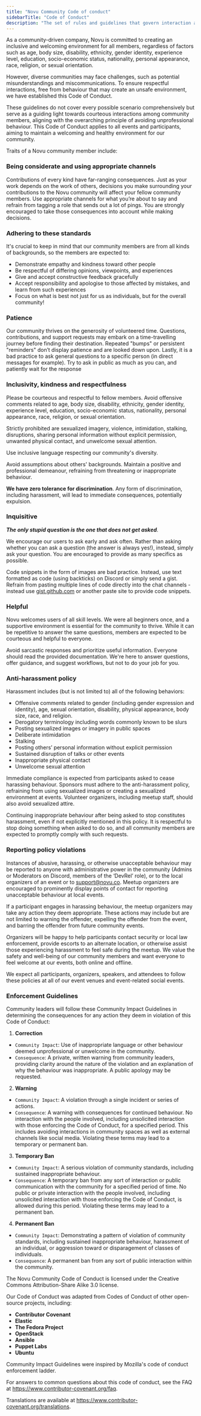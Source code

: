 ```yaml
---
title: "Novu Community Code of conduct"
sidebarTitle: "Code of Conduct"
description: "The set of rules and guidelines that govern interaction among community members"
---
```


As a community-driven company, Novu is committed to creating an inclusive and welcoming environment for all members, regardless of factors such as age, body size, disability, ethnicity, gender identity, experience level, education, socio-economic status, nationality, personal appearance, race, religion, or sexual orientation.

However, diverse communities may face challenges, such as potential misunderstandings and miscommunications. To ensure respectful interactions, free from behaviour that may create an unsafe environment, we have established this Code of Conduct.

These guidelines do not cover every possible scenario comprehensively but serve as a guiding light towards courteous interactions among community members, aligning with the overarching principle of avoiding unprofessional behaviour. This Code of Conduct applies to all events and participants, aiming to maintain a welcoming and healthy environment for our community.

Traits of a Novu community member include:

### Being considerate and using appropriate channels

Contributions of every kind have far-ranging consequences. Just as your work depends on the work of others, decisions you make surrounding your contributions to the Novu community will affect your fellow community members. Use appropriate channels for what you’re about to say and refrain from tagging a role that sends out a lot of pings. You are strongly encouraged to take those consequences into account while making decisions.

### Adhering to these standards

It's crucial to keep in mind that our community members are from all kinds of backgrounds, so the members are expected to:

- Demonstrate empathy and kindness toward other people
- Be respectful of differing opinions, viewpoints, and experiences
- Give and accept constructive feedback gracefully
- Accept responsibility and apologise to those affected by mistakes, and learn from such experiences
- Focus on what is best not just for us as individuals, but for the overall community!

### Patience

Our community thrives on the generosity of volunteered time. Questions, contributions, and support requests may embark on a time-travelling journey before finding their destination. Repeated "bumps" or persistent "reminders" don’t display patience and are looked down upon. Lastly, it is a bad practice to ask general questions to a specific person (in direct messages for example). Try to ask in public as much as you can, and patiently wait for the response

### Inclusivity, kindness and respectfulness

Please be courteous and respectful to fellow members. Avoid offensive comments related to age, body size, disability, ethnicity, gender identity, experience level, education, socio-economic status, nationality, personal appearance, race, religion, or sexual orientation.

Strictly prohibited are sexualized imagery, violence, intimidation, stalking, disruptions, sharing personal information without explicit permission, unwanted physical contact, and unwelcome sexual attention.

Use inclusive language respecting our community's diversity.

Avoid assumptions about others' backgrounds. Maintain a positive and professional demeanour, refraining from threatening or inappropriate behaviour.

**We have zero tolerance for discrimination**. Any form of discrimination, including harassment, will lead to immediate consequences, potentially expulsion.

### Inquisitive

**_The only stupid question is the one that does not get asked_**.

We encourage our users to ask early and ask often. Rather than asking whether you can ask a question (the answer is always yes!), instead, simply ask your question. You are encouraged to provide as many specifics as possible.

Code snippets in the form of images are bad practice. Instead, use text formatted as code (using backticks) on Discord or simply send a gist. Refrain from pasting multiple lines of code directly into the chat channels - instead use [gist.github.com](http://gist.github.com/) or another paste site to provide code snippets.

### Helpful

Novu welcomes users of all skill levels. We were all beginners once, and a supportive environment is essential for the community to thrive. While it can be repetitive to answer the same questions, members are expected to be courteous and helpful to everyone.

Avoid sarcastic responses and prioritize useful information. Everyone should read the provided documentation. We're here to answer questions, offer guidance, and suggest workflows, but not to do your job for you.

### Anti-harassment policy

Harassment includes (but is not limited to) all of the following behaviors:

- Offensive comments related to gender (including gender expression and identity), age, sexual orientation, disability, physical appearance, body size, race, and religion.
- Derogatory terminology including words commonly known to be slurs
- Posting sexualized images or imagery in public spaces
- Deliberate intimidation
- Stalking
- Posting others’ personal information without explicit permission
- Sustained disruption of talks or other events
- Inappropriate physical contact
- Unwelcome sexual attention

Immediate compliance is expected from participants asked to cease harassing behaviour. Sponsors must adhere to the anti-harassment policy, refraining from using sexualized images or creating a sexualized environment at events. Volunteer organizers, including meetup staff, should also avoid sexualized attire.

Continuing inappropriate behaviour after being asked to stop constitutes harassment, even if not explicitly mentioned in this policy. It is respectful to stop doing something when asked to do so, and all community members are expected to promptly comply with such requests.

### Reporting policy violations

Instances of abusive, harassing, or otherwise unacceptable behaviour may be reported to anyone with administrative power in the community (Admins or Moderators on Discord, members of the ‘DevRel’ role), or to the local organizers of an event or to [support@novu.co](mailto:support@novu.co). Meetup organizers are encouraged to prominently display points of contact for reporting unacceptable behaviour at local events.

If a participant engages in harassing behaviour, the meetup organizers may take any action they deem appropriate. These actions may include but are not limited to warning the offender, expelling the offender from the event, and barring the offender from future community events.

Organizers will be happy to help participants contact security or local law enforcement, provide escorts to an alternate location, or otherwise assist those experiencing harassment to feel safe during the meetup. We value the safety and well-being of our community members and want everyone to feel welcome at our events, both online and offline.

We expect all participants, organizers, speakers, and attendees to follow these policies at all of our event venues and event-related social events.

### Enforcement Guidelines

Community leaders will follow these Community Impact Guidelines in determining the consequences for any action they deem in violation of this Code of Conduct:

1. **Correction**

- `Community Impact`: Use of inappropriate language or other behaviour deemed unprofessional or unwelcome in the community.
- `Consequence`: A private, written warning from community leaders, providing clarity around the nature of the violation and an explanation of why the behaviour was inappropriate. A public apology may be requested.

2. **Warning**

- `Community Impact`: A violation through a single incident or series of actions.
- `Consequence`: A warning with consequences for continued behaviour. No interaction with the people involved, including unsolicited interaction with those enforcing the Code of Conduct, for a specified period. This includes avoiding interactions in community spaces as well as external channels like social media. Violating these terms may lead to a temporary or permanent ban.

3. **Temporary Ban**

- `Community Impact`: A serious violation of community standards, including sustained inappropriate behaviour.
- `Consequence`: A temporary ban from any sort of interaction or public communication with the community for a specified period of time. No public or private interaction with the people involved, including unsolicited interaction with those enforcing the Code of Conduct, is allowed during this period. Violating these terms may lead to a permanent ban.

4. **Permanent Ban**

- `Community Impact`: Demonstrating a pattern of violation of community standards, including sustained inappropriate behaviour, harassment of an individual, or aggression toward or disparagement of classes of individuals.
- `Consequence`: A permanent ban from any sort of public interaction within the community.

The Novu Community Code of Conduct is licensed under the Creative Commons Attribution-Share Alike 3.0 license.

Our Code of Conduct was adapted from Codes of Conduct of other open-source projects, including:

- **Contributor Covenant**
- **Elastic**
- **The Fedora Project**
- **OpenStack**
- **Ansible**
- **Puppet Labs**
- **Ubuntu**

Community Impact Guidelines were inspired by Mozilla's code of conduct enforcement ladder.

For answers to common questions about this code of conduct, see the FAQ at https://www.contributor-covenant.org/faq.

Translations are available at https://www.contributor-covenant.org/translations.
